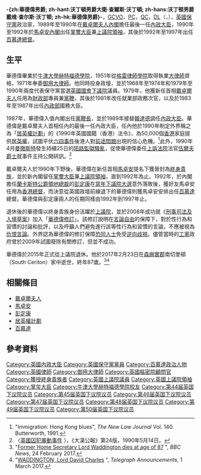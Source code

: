 {{NoteTA
|G1= PoliticiansUK
|T = zh-hans:沃丁顿男爵戴维·沃丁顿; zh-hant:沃丁頓男爵大衛·沃丁頓; zh-hk:華德偉;
|1 = zh-hans:沃丁顿; zh-hant:沃丁頓; zh-hk:華德偉;
|2 = zh-hans:肯尼思·贝克; zh-hant:肯尼思·貝克; zh-hk:貝克;
}}
{{Infobox_ President
| name= <small>華德偉勳爵閣下<br />{{lang|en|The Rt. Hon. The Lord Waddington}}</small>
| image= <!-- 檔案不存在 Lord Waddinton 2013.png ，可從英文維基百科取得 -->
| imagesize = 
| caption =
| office= [[百慕達總督|百慕達總督]]
| term_start= 1992年4月11日
| term_end= 1997年5月2日
| monarch= [[伊利沙伯二世|伊利沙伯二世]]
| predecessor= [[德斯蒙德·蘭利|德斯蒙德·蘭利爵士]]
| successor= [[索羅爾德·梅斯菲爾德|索羅爾德·梅斯菲爾德]]
| office2= [[掌璽大臣|掌璽大臣]]兼[[上議院領袖|上議院領袖]]
| term_start2= 1990年11月28日
| term_end2= 1992年4月11日
| monarch2= [[伊利沙伯二世|伊利沙伯二世]]
| primeminister2= [[馬卓安|馬卓安]]
| predecessor2= [[鮑斯達|鮑斯達勳爵]]
| successor2= [[韋瀚|韋瀚勳爵]]
| office3= [[內政大臣|內政大臣]]
| term_start3= 1989年10月26日
| term_end3= 1990年11月28日
| monarch3= [[伊利沙伯二世|伊利沙伯二世]]
| primeminister3= [[戴卓爾夫人|戴卓爾夫人]]
| predecessor3= [[韓達德|韓達德]]
| successor3= [[肯尼思·貝克|肯尼思·貝克]]
| birth_date= 1929年8月2日
| birth_place= {{UK}}[[蘭開郡|蘭開郡]][[伯恩利|伯恩利]]
| death_date= {{death date and age|2017|2|23|1929|8|2}}
| death_place= {{UK}}[[森麻實郡|森麻實郡]]南切里頓
| spouse=
| party=
}}
'''-{zh:華德偉男爵; zh-hant:沃丁頓男爵大衛·查爾斯·沃丁頓; zh-hans:沃丁顿男爵戴维·查尔斯·沃丁顿; zh-hk:華德偉男爵}-'''，[[皇家維多利亞爵級大十字勳章|GCVO]]，[[樞密院顧問官|PC]]，[[御用大律師|QC]]，[[副郡尉|DL]]（{{lang-en|David Charles Waddington, Baron Waddington}}，{{bd|1929年|8月2日|2017年|2月23日|Waddington, David}}），[[英國|英國]][[保守黨_(英國)|保守黨]]政治家，1989年至1990年在[[戴卓爾夫人內閣|戴卓爾夫人內閣]]擔任最後一任[[內政大臣|內政大臣]]，1990年至1992年於[[馬卓安內閣|馬卓安內閣]]出任[[掌璽大臣|掌璽大臣]]兼[[上議院領袖|上議院領袖]]，其後於1992年至1997年出任[[百慕達總督|百慕達總督]]。

== 生平 ==
華德偉畢業於[[牛津大學赫特福德學院|牛津大學赫特福德學院]]，1951年從[[格雷律師學院|格雷律師學院]]取得執業[[大律師|大律師]]資格，1971年奉委[[御用大律師|御用大律師]]。他同時投身政壇，並於1968年至1974年和1979年至1990年兩度代表保守黨當選[[英國國會|英國國會]][[英國下議院|下議院]]議員。1979年，他獲新任首相[[戴卓爾夫人|戴卓爾夫人]]任用為[[英國財政部|財政部]]專員兼[[黨鞭|黨鞭]]，其後於1981年改任就業部政務次官，以及於1983年至1987年出任[[英國內政部|內政部]]國務大臣。

1987年，華德偉入值內閣出任[[黨鞭長|黨鞭長]]，並於1989年接替[[韓達德|韓達德]]調任[[內政大臣|內政大臣]]。華德偉是戴卓爾夫人首相任內的最後一任內政大臣，任內他於1990年制定外界稱之為「[[居英權計劃|居英權計劃]]」的《1990年英國國籍（香港）法令》，為50,000個[[香港|香港]]家庭提供[[居英權|居英權]]，試圖平伏[[六四事件|六四事件]]後港人對[[香港主權移交|前途問題]]出現的信心危機。<ref>"Immigration: Hong Kong blues", ''The New Law Journal'' Vol. 140. Butterworth, 1991.</ref>此外，1990年4月[[曼徹斯特|曼徹斯特]]發生持續25日的[[1990年陌路監獄騷亂|陌路監獄騷亂]]，促使華德偉委任[[英格蘭和威爾斯上訴法院|上訴法院]]法官[[伍爾夫_(英國法官)|伍爾夫爵士]]就事件主持公開研訊。<ref>〈[http://chinesetimes.lib.sfu.ca/ctimes-262615/page-24 英國囚犯暴動事件] {{Wayback|url=http://chinesetimes.lib.sfu.ca/ctimes-262615/page-24 |date=20170226131158 }}〉，《大漢公報》第24版，1990年5月14日。</ref>

戴卓爾夫人於1990年下野後，華德偉在新任首相[[馬卓安|馬卓安]]提名下獲晉封為[[終身貴族|終身貴族]]，並於新內閣留任[[掌璽大臣|掌璽大臣]]兼[[上議院領袖|上議院領袖]]，直到1992年為止。1992年，於內閣擔任[[蘭卡斯特公爵領地總裁|蘭卡斯特公爵領地總裁]]的[[彭定康|彭定康]]在[[1992年英國大選|當年下議院大選]]意外落敗後，獲好友馬卓安任用為[[香港總督|香港總督]]，而決意從英國政壇前線退下的華德偉則獲馬卓安安排出任[[百慕達|百慕達]]總督。華德偉與彭定康兩人的任期同樣由1992年到1997年止。

退休後的華德偉以終身貴族身份活躍於[[英國上議院|上議院]]，並於2008年成功就《[[2008年刑事司法及入境法令|刑事司法及入境草案]]》加入「[[華德偉修訂|華德偉修訂]]」。該修訂說明在[[言論自由|言論自由]]的保障下，對於性行為和習慣的討論和批評，以及呼籲人們避免進行該等性行為和習慣的言論，不應被視為[[仇恨言論|仇恨言論]]。外界認為華德偉的修訂保障[[恐同|恐同人士]]免受[[逆向歧視|逆向歧視]]。儘管當時的[[英國工黨|工黨]]政府曾於2009年試圖廢除有關修訂，但並不成功。

華德偉於2015年正式從上議院退休。他於2017年2月23日在[[森麻實郡|森麻實郡]]南切里頓（South Ceriton）家中逝世，終年87歲。<ref>"[http://www.bbc.com/news/uk-politics-39078913 Former Home Secretary Lord Waddington dies at age of 87] {{Wayback|url=http://www.bbc.com/news/uk-politics-39078913 |date=20170225174829 }}", ''BBC News'', 24 February 2017.</ref><ref>"[http://announcements.telegraph.co.uk/deaths/211727/waddington WADDINGTON, Lord David Charles] {{Wayback|url=http://announcements.telegraph.co.uk/deaths/211727/waddington |date=20170302025950 }}", ''Telegraph Announcements'', 1 March 2017.</ref>

== 相關條目 ==
* [[戴卓爾夫人|戴卓爾夫人]]
* [[馬卓安|馬卓安]]
* [[彭定康|彭定康]]
* [[居英權計劃|居英權計劃]]
* [[百慕達|百慕達]]

== 參考資料 ==
{{reflist}}

{{DEFAULTSORT:Waddington, David}}
[[Category:英國內政大臣|Category:英國內政大臣]]
[[Category:英國保守黨黨員|Category:英國保守黨黨員]]
[[Category:百慕達政治人物|Category:百慕達政治人物]]
[[Category:英國律師|Category:英國律師]]
[[Category:御用大律師|Category:御用大律師]]
[[Category:英國樞密院顧問官|Category:英國樞密院顧問官]]
[[Category:獲授終身貴族者|Category:獲授終身貴族者]]
[[Category:英國上議院議員|Category:英國上議院議員]]
[[Category:英國上議院領袖|Category:英國上議院領袖]]
[[Category:掌玺大臣|Category:掌玺大臣]]
[[Category:牛津大學赫特福德學院校友|Category:牛津大學赫特福德學院校友]]
[[Category:第44届英国下议院议员|Category:第44届英国下议院议员]]
[[Category:第45届英国下议院议员|Category:第45届英国下议院议员]]
[[Category:第46届英国下议院议员|Category:第46届英国下议院议员]]
[[Category:第47届英国下议院议员|Category:第47届英国下议院议员]]
[[Category:第48届英国下议院议员|Category:第48届英国下议院议员]]
[[Category:第49届英国下议院议员|Category:第49届英国下议院议员]]
[[Category:第50届英国下议院议员|Category:第50届英国下议院议员]]